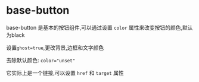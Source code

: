 
<Cata>

# base-button

base-button 是基本的按钮组件,可以通过设置 `color` 属性来改变按钮的颜色,默认为black

设置`ghost=true`,更改背景,边框和文字颜色

去除默认颜色: `color="unset"`

它实际上是一个链接,可以设置 `href` 和 `target` 属性

<BaseButton/>



</Cata>
